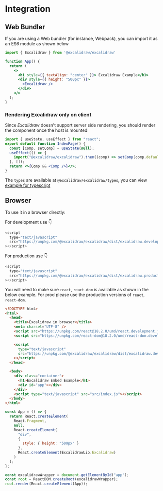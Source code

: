 # Integration

## Web Bundler

If you are using a Web bundler (for instance, Webpack), you can import it as an ES6 module as shown below

```js
import { Excalidraw } from '@excalidraw/excalidraw'
```

```jsx live
function App() {
  return (
    <>
      <h1 style={{ textAlign: "center" }}> Excalidraw Example</h1>
      <div style={{ height: "500px" }}>
        <Excalidraw />
      </div>
    </>
  );
}
```
### Rendering Excalidraw only on client

Since *Excalidraw* doesn't support server side rendering, you should render the component once the host is <highlight>mounted</highlight>

```jsx showLineNumbers
import { useState, useEffect } from "react";
export default function IndexPage() {
  const [Comp, setComp] = useState(null);
  useEffect(() => {
    import("@excalidraw/excalidraw").then((comp) => setComp(comp.default));
  }, []);
  return <>{Comp && <Comp />}</>;
}
```

The `types` are available at `@excalidraw/excalidraw/types`, you can view [example for typescript](https://codesandbox.io/s/excalidraw-types-9h2dm)

## Browser

To use it in a browser directly:

For development use :point_down:

```js
<script
  type="text/javascript"
  src="https://unpkg.com/@excalidraw/excalidraw/dist/excalidraw.development.js"
></script>
```

For production use :point_down:

```js
<script
  type="text/javascript"
  src="https://unpkg.com/@excalidraw/excalidraw/dist/excalidraw.production.min.js"
></script>
```

You will need to make sure `react`, `react-dom` is available as shown in the below example. For prod please use the production versions of `react`, `react-dom`.


<Tabs>
  <TabItem value="html" label="html">

```html
<!DOCTYPE html>
<html>
  <head>
    <title>Excalidraw in browser</title>
    <meta charset="UTF-8" />
    <script src="https://unpkg.com/react@18.2.0/umd/react.development.js"></script>
    <script src="https://unpkg.com/react-dom@18.2.0/umd/react-dom.development.js"></script>

    <script
      type="text/javascript"
      src="https://unpkg.com/@excalidraw/excalidraw/dist/excalidraw.development.js"
    ></script>
  </head>

  <body>
    <div class="container">
      <h1>Excalidraw Embed Example</h1>
      <div id="app"></div>
    </div>
    <script type="text/javascript" src="src/index.js"></script>
  </body>
</html>

```

</TabItem>
<TabItem value="js" label="Javascript">

```js showLineNumbers
const App = () => {
  return React.createElement(
    React.Fragment,
    null,
    React.createElement(
      "div",
      {
        style: { height: "500px" }
      },
      React.createElement(ExcalidrawLib.Excalidraw)
    )
  );
};

const excalidrawWrapper = document.getElementById("app");
const root = ReactDOM.createRoot(excalidrawWrapper);
root.render(React.createElement(App));

```
</TabItem>
</Tabs>
